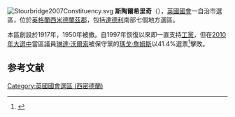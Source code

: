 [[File:Stourbridge2007Constituency.svg|right]]
'''斯陶爾希里奇'''（{{lang-en|Stourbridge}}），[[英國|英國]][[英國國會|國會]]一自治市選區，位於[[英格蘭|英格蘭]][[西米德蘭茲郡|西米德蘭茲郡]]，包括[[達德利|達德利]]南部七個地方選區。

本區創設於1917年，1950年被撤。自1997年恢復以來即一直支持[[工黨_(英國)|工黨]]，但在[[2010年英國大選|2010年大選中]]當區議員[[琳達·沃爾索|琳達·沃爾索]]被保守黨的[[瑪戈·詹姆斯|瑪戈·詹姆斯]]以41.4%選票<ref name="2010election">{{cite news
|publisher=[[英國廣播公司|英國廣播公司]]
|date=2010年5月7日
|title=Election 2010/Constituency/Stourbridge
|url=http://news.bbc.co.uk/2/shared/election2010/results/constituency/e51.stm
|accessdate=2010年10月23日
|archive-date=2011年4月3日
|archive-url=https://web.archive.org/web/20110403125348/http://news.bbc.co.uk/2/shared/election2010/results/constituency/e51.stm
|dead-url=no
}}</ref>擊敗。

==参考文献==
<div class="references-small">
<references></references>
</div>

{{DEFAULTSORT:Stourbridge (UK Parliament constituency)}}
[[Category:英國國會選區_(西密德蘭)|Category:英國國會選區 (西密德蘭)]]